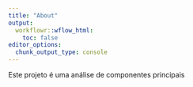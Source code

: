 ```yaml
---
title: "About"
output:
  workflowr::wflow_html:
    toc: false
editor_options:
  chunk_output_type: console
---
```


Este projeto é uma análise de componentes principais
